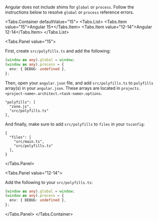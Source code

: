 
Angular does not include shims for `global` or `process`. Follow the instructions below to resolve `global` or `process` reference errors.

<Tabs.Container defaultValue="15">
<Tabs.List>
<Tabs.Item value="15">Angular 15+</Tabs.Item>
<Tabs.Item value="12-14">Angular 12-14</Tabs.Item>
</Tabs.List>

<Tabs.Panel value="15">

First, create `src/polyfills.ts` and add the following:

```ts
(window as any).global = window;
(window as any).process = {
  env: { DEBUG: undefined },
};
```

Then, open your `angular.json` file, and add `src/polyfills.ts` to `polyfills` array(s) in your `angular.json`. These  arrays are located in `projects.<project-name>.architect.<task-name>.options`.

```json{3}
"polyfills": [
  "zone.js",
  "src/polyfills.ts"
],
```

And finally, make sure to add `src/polyfills` to `files` in your `tsconfig`:

```json{4}
{
  "files": [
    "src/main.ts",
    "src/polyfills.ts"
  ],
}
```
</Tabs.Panel>

<Tabs.Panel value="12-14">

Add the following to your `src/polyfills.ts`:

```ts
(window as any).global = window;
(window as any).process = {
  env: { DEBUG: undefined },
};
```
</Tabs.Panel>
</Tabs.Container>
